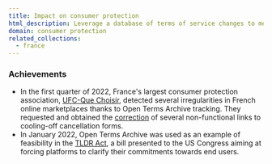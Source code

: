 ```yaml
---
title: Impact on consumer protection
html_description: Leverage a database of terms of service changes to measure how loyal service providers are to their customers
domain: consumer protection
related_collections:
  - france
---
```


### Achievements

- In the first quarter of 2022, France's largest consumer protection association, [UFC-Que Choisir](https://www.quechoisir.org), detected several irregularities in French online marketplaces thanks to Open Terms Archive tracking. They requested and obtained the [correction](https://github.com/OpenTermsArchive/france-versions/commit/0184178ee2fffbd5283c50f114e3211667391b15) of several non-functional links to cooling-off cancellation forms.
- In January 2022, Open Terms Archive was used as an example of feasibility in the [TLDR Act](https://trahan.house.gov/news/documentsingle.aspx?DocumentID=2353), a bill presented to the US Congress aiming at forcing platforms to clarify their commitments towards end users.
